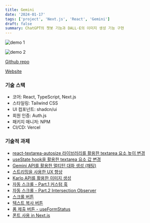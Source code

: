 ```yaml
---
title: Gemini
date: '2024-01-17'
tags: ['project', 'Next.js', 'React', 'Gemini']
draft: false
summary: ChatGPT의 챗봇 기능과 DALL·E의 이미지 생성 기능 구현
---
```


![demo 1](/static/images/gemini-demo-1.png)

![demo 2](/static/images/gemini-demo-2.png)

[Github repo](https://github.com/Valentin1495/Gemini)

[Website](https://gemini-nh.vercel.app)

### 기술 스택

- 코어: React, TypeScript, Next.js
- 스타일링: Tailwind CSS
- UI 컴포넌트: shadcn/ui
- 회원 인증: Auth.js
- 패키지 매니저: NPM
- CI/CD: Vercel

### 기술적 과제

- [react-textarea-autosize 라이브러리를 활용한 textarea 요소 높이 변경](/blog/projects/Gemini/react-textarea-autosize)
- [useState hook을 활용한 textarea 요소 값 변경](/blog/projects/Gemini/changing-textarea-value-using-state)
- [Gemini API를 활용한 멀티턴 대화 생성 (채팅)](/blog/projects/Gemini/building-multiturn-conversations)
- [스트리밍을 사용한 UX 향상](/blog/projects/Gemini/using-streaming-for-faster-interactions)
- [Karlo API를 활용한 이미지 생성](/blog/projects/Gemini/generating-images-using-karlo-api)
- [자동 스크롤 - Part.1 커스텀 훅](/blog/projects/Gemini/implementing-auto-scroll-part-1)
- [자동 스크롤 - Part.2 Intersection Observer](/blog/projects/Gemini/implementing-auto-scroll-part-2)
- [스크롤 버튼](/blog/projects/Gemini/button-scroll-to-bottom)
- [텍스트 복사 버튼](/blog/projects/Gemini/copying-text-to-clipboard)
- [폼 제출 버튼 - useFormStatus](/blog/projects/Gemini/building-submit-button-useFormStatus)
- [폰트 사용 in Next.js](/blog/projects/Gemini/using-fonts-in-nextjs)
